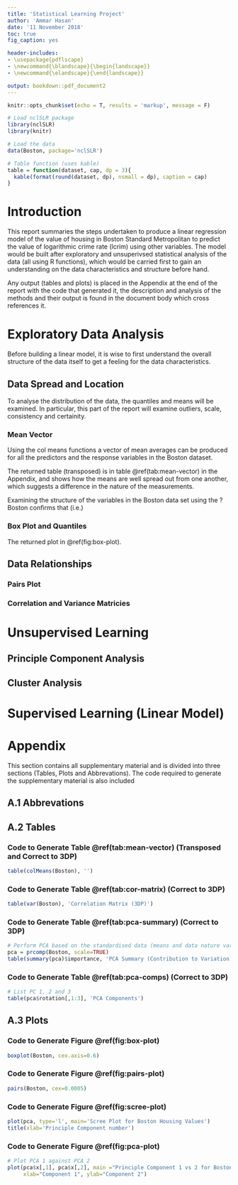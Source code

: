 ```yaml
---
title: 'Statistical Learning Project'
author: 'Ammar Hasan'
date: '11 November 2018'
toc: true
fig_caption: yes

header-includes:
- \usepackage{pdflscape}
- \newcommand{\blandscape}{\begin{landscape}}
- \newcommand{\elandscape}{\end{landscape}}

output: bookdown::pdf_document2
---
```


```r
knitr::opts_chunk$set(echo = T, results = 'markup', message = F)

# Load nclSLR package
library(nclSLR)
library(knitr)

# Load the data
data(Boston, package='nclSLR')

# Table function (uses kable)
table = function(dataset, cap, dp = 3){
  kable(format(round(dataset, dp), nsmall = dp), caption = cap)
}

```


\newpage
# Introduction 

This report summaries the steps undertaken to produce a linear regression model of the value of housing in Boston Standard Metropolitan to predict the value of logarithmic crime rate (lcrim) using other variables. The model would be built after exploratory and unsuperivsed statistical analysis of the data (all using R functions), which would be carried first to gain an understanding on the data characteristics and structure before hand. 

Any output (tables and plots) is placed in the Appendix at the end of the report with the code that generated it, the description and analysis of the methods and their output is found in the document body which cross references it.

\newpage

# Exploratory Data Analysis

Before building a linear model, it is wise to first understand the overall structure of the data itself to get a feeling for the data characteristics. 

## Data Spread and Location 

To analyse the distribution of the data, the quantiles and means will be examined. In particular, this part of the report will examine outliers, scale, consistency and certainity. 

### Mean Vector

Using the col means functions a vector of mean averages can be produced for all the predictors and the response variables in the Boston dataset. 

The returned table (transposed) is in table \@ref(tab:mean-vector) in the Appendix, and shows how the means are well spread out from one another, which suggests a difference in the nature of the measurements.

Examining the structure of the variables in the Boston data set using the ?Boston confirms that (i.e.)

### Box Plot and Quantiles

The returned plot in \@ref(fig:box-plot).

## Data Relationships 

### Pairs Plot

### Correlation and Variance Matricies

\newpage

# Unsupervised Learning

## Principle Component Analysis

## Cluster Analysis

\newpage

# Supervised Learning (Linear Model)

\newpage

# Appendix 

This section contains all supplementary material and is divided into three sections (Tables, Plots and Abbrevations). The code required to generate the supplementary material is also included

## A.1 Abbrevations

\newpage

## A.2 Tables 

### Code to Generate Table \@ref(tab:mean-vector) (Transposed and Correct to 3DP)
```r
table(colMeans(Boston), '')
```

\blandscape

### Code to Generate Table \@ref(tab:cor-matrix) (Correct to 3DP)
```r
table(var(Boston), 'Correlation Matrix (3DP)')
```

\newpage

### Code to Generate Table \@ref(tab:pca-summary) (Correct to 3DP)
```r
# Perform PCA based on the standardised data (means and data nature vary)
pca = prcomp(Boston, scale=TRUE)
table(summary(pca)$importance, 'PCA Summary (Contribution to Variation)')
```

### Code to Generate Table \@ref(tab:pca-comps) (Correct to 3DP)
```r
# List PC 1, 2 and 3 
table(pca$rotation[,1:3], 'PCA Components')
```

\elandscape

\newpage

## A.3 Plots

### Code to Generate Figure \@ref(fig:box-plot)
```r
boxplot(Boston, cex.axis=0.6)
```

\blandscape

\newpage

### Code to Generate Figure \@ref(fig:pairs-plot)
```r
pairs(Boston, cex=0.0005)
```

\elandscape

\newpage

### Code to Generate Figure \@ref(fig:scree-plot)
```r
plot(pca, type='l', main='Scree Plot for Boston Housing Values')
title(xlab='Principle Component number')
```

### Code to Generate Figure \@ref(fig:pca-plot)
```r
# Plot PCA 1 against PCA 2
plot(pca$x[,1], pca$x[,2], main ="Principle Component 1 vs 2 for Boston Housing Values",
     xlab="Component 1", ylab="Component 2")
```